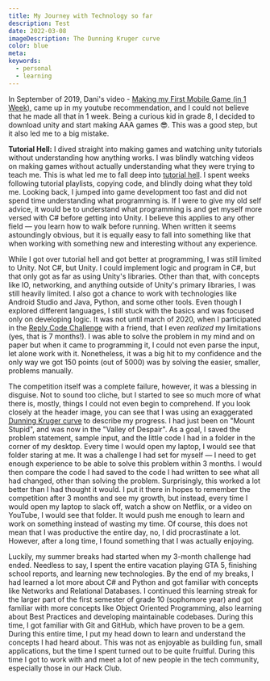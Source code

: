 ```yaml
---
title: My Journey with Technology so far
description: Test
date: 2022-03-08
imageDescription: The Dunning Kruger curve
color: blue
meta:
keywords:
  - personal
  - learning
---
```


In September of 2019, Dani's video - [Making my First Mobile Game (in 1 Week)](https://www.youtube.com/watch?v=xgOBnwkE6lc), came up in my youtube recommendation, and I could not believe that he made all that in 1 week. Being a curious kid in grade 8, I decided to download unity and start making AAA games 😎. This was a good step, but it also led me to a big mistake.

**Tutorial Hell:** I dived straight into making games and watching unity tutorials without understanding how anything works. I was blindly watching videos on making games without actually understanding what they were trying to teach me. This is what led me to fall deep into [tutorial hell](https://www.urbandictionary.com/define.php?term=Tutorial%20Hell). I spent weeks following tutorial playlists, copying code, and blindly doing what they told me. Looking back, I jumped into game development too fast and did not spend time understanding what programming is. If I were to give my old self advice, it would be to understand what programming is and get myself more versed with C# before getting into Unity. I believe this applies to any other field &#8212; you learn how to walk before running. When written it seems astoundingly obvious, but it is equally easy to fall into something like that when working with something new and interesting without any experience.

While I got over tutorial hell and got better at programming, I was still limited to Unity. Not C#, but Unity. I could implement logic and program in C#, but that only got as far as using Unity's libraries. Other than that, with concepts like IO, networking, and anything outside of Unity's primary libraries, I was still heavily limited. I also got a chance to work with technologies like Android Studio and Java, Python, and some other tools. Even though I explored different languages, I still stuck with the basics and was focused only on developing logic. It was not until march of 2020, when I participated in the [Reply Code Challenge](https://challenges.reply.com/tamtamy/challenges/code-teen-edition) with a friend, that I even _realized_ my limitations (yes, that is 7 months!). I was able to solve the problem in my mind and on paper but when it came to programming it, I could not even parse the input, let alone work with it. Nonetheless, it was a big hit to my confidence and the only way we got 150 points (out of 5000) was by solving the easier, smaller, problems manually.

The competition itself was a complete failure, however, it was a blessing in disguise. Not to sound too cliche, but I started to see so much more of what there is, mostly, things I could not even begin to comprehend. If you look closely at the header image, you can see that I was using an exaggerated [Dunning Kruger curve](https://en.wikipedia.org/wiki/Dunning%E2%80%93Kruger_effect) to describe my progress. I had just been on "Mount Stupid", and was now in the "Valley of Despair". As a goal, I saved the problem statement, sample input, and the little code I had in a folder in the corner of my desktop. Every time I would open my laptop, I would see that folder staring at me. It was a challenge I had set for myself &#8212; I need to get enough experience to be able to solve this problem within 3 months. I would then compare the code I had saved to the code I had written to see what all had changed, other than solving the problem. Surprisingly, this worked a lot better than I had thought it would. I put it there in hopes to remember the competition after 3 months and see my growth, but instead, every time I would open my laptop to slack off, watch a show on Netflix, or a video on YouTube, I would see that folder. It would push me enough to learn and work on something instead of wasting my time. Of course, this does not mean that I was productive the entire day, no, I did procrastinate a lot. However, after a long time, I found something that I was actually enjoying.

Luckily, my summer breaks had started when my 3-month challenge had ended. Needless to say, I spent the entire vacation playing GTA 5, finishing school reports, and learning new technologies. By the end of my breaks, I had learned a lot more about C# and Python and got familiar with concepts like Networks and Relational Databases. I continued this learning streak for the larger part of the first semester of grade 10 (sophomore year) and got familiar with more concepts like Object Oriented Programming, also learning about Best Practices and developing maintainable codebases. During this time, I got familiar with Git and GitHub, which have proven to be a gem. During this entire time, I put my head down to learn and understand the concepts I had heard about. This was not as enjoyable as building fun, small applications, but the time I spent turned out to be quite fruitful. During this time I got to work with and meet a lot of new people in the tech community, especially those in our Hack Club.
